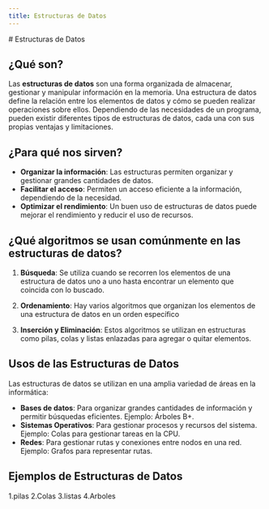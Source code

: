 ```yaml
---
title: Estructuras de Datos
---
```




<CourseLayout sections={sections}>
# Estructuras de Datos

## ¿Qué son?

Las **estructuras de datos** son una forma organizada de almacenar, gestionar y manipular información en la memoria. 
Una estructura de datos define la relación entre los elementos de datos y cómo se pueden realizar operaciones
sobre ellos. Dependiendo de las necesidades de un programa, pueden existir diferentes tipos de estructuras de datos,
cada una con sus propias ventajas y limitaciones.

## ¿Para qué nos sirven?

- **Organizar la información**: Las estructuras permiten organizar y gestionar grandes cantidades de datos.
- **Facilitar el acceso**: Permiten un acceso eficiente a la información, dependiendo de la necesidad.
- **Optimizar el rendimiento**: Un buen uso de estructuras de datos puede mejorar el rendimiento y reducir el uso de recursos.

## ¿Qué algoritmos se usan comúnmente en las estructuras de datos?

1. **Búsqueda**: Se utiliza cuando se recorren los elementos de una estructura de datos uno a uno hasta encontrar un elemento que coincida con lo buscado.

3. **Ordenamiento**: Hay varios algoritmos que organizan los elementos de una estructura de datos en un orden específico

4. **Inserción y Eliminación**: Estos algoritmos se utilizan en estructuras como pilas, colas y listas enlazadas para agregar o quitar elementos.

## Usos de las Estructuras de Datos

Las estructuras de datos se utilizan en una amplia variedad de áreas en la informática:

- **Bases de datos**: Para organizar grandes cantidades de información y permitir búsquedas eficientes. Ejemplo: Árboles B+.
- **Sistemas Operativos**: Para gestionar procesos y recursos del sistema. Ejemplo: Colas para gestionar tareas en la CPU.
- **Redes**: Para gestionar rutas y conexiones entre nodos en una red. Ejemplo: Grafos para representar rutas.

## Ejemplos de Estructuras de Datos
1.pilas
2.Colas
3.listas
4.Arboles 

</CourseLayout>